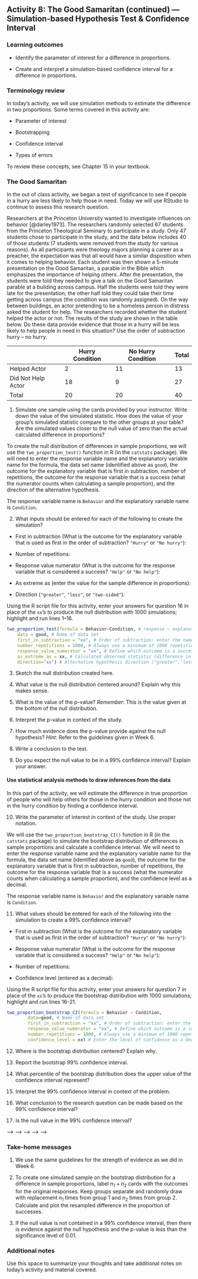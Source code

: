 ## Activity 8:  The Good Samaritan (continued) --- Simulation-based Hypothesis Test & Confidence Interval

\setstretch{1}

### Learning outcomes

* Identify the parameter of interest for a difference in proportions.

* Create and interpret a simulation-based confidence interval for a difference in proportions.

### Terminology review

In today's activity, we will use simulation methods to estimate the difference in two proportions. Some terms covered in this activity are:

* Parameter of interest

* Bootstrapping

* Confidence interval

* Types of errors

To review these concepts, see Chapter 15 in your textbook.

### The Good Samaritan

In the out of class activity, we began a test of significance to see if people in a hurry are less likely to help those in need. Today we will use RStudio to continue to assess this research question.

Researchers at the Princeton University wanted to investigate influences on behavior [@darley1973].  The researchers randomly selected 67 students from the Princeton Theological Seminary to participate in a study.  Only 47 students chose to participate in the study, and the data below includes 40 of those students (7 students were removed from the study for various reasons).  As all participants were theology majors planning a career as a preacher, the expectation was that all would have a similar disposition when it comes to helping behavior.  Each student was then shown a 5-minute presentation on the Good Samaritan, a parable in the Bible which emphasizes the importance of helping others.  After the presentation, the students were told they needed to give a talk on the Good Samaritan parable at a building across campus.  Half the students were told they were late for the presentation; the other half told they could take their time getting across campus (the condition was randomly assigned).  On the way between buildings, an actor pretending to be a homeless person in distress asked the student for help.  The researchers recorded whether the student helped the actor or not.  The results of the study are shown in the table below.  Do these data provide evidence that those in a hurry will be less likely to help people in need in this situation?  Use the order of subtraction hurry – no hurry.

|                    | Hurry Condition | No Hurry Condition | Total |
|--------------------|-----------------|--------------------|-------|
| Helped Actor       |        2        |         11         |   13  |
| Did Not Help Actor |        18       |          9         |   27  |
| Total              |        20       |         20         |   40  |

1.  Simulate one sample using the cards provided by your instructor.  Write down the value of the simulated statistic.  How does the value of your group's simulated statistic compare to the other groups at your table?  Are the simulated values closer to the null value of zero than the actual calculated difference in proportions?

\vspace{1in}

To create the null distribution of differences in sample proportions, we will use the `two_proportion_test()` function in R (in the `catstats` package).  We will need to enter the response variable name and the explanatory variable name for the formula, the data set name (identified above as `good`), the outcome for the explanatory variable that is first in subtraction, number of repetitions, the outcome for the response variable that is a success (what the numerator counts when calculating a sample proportion), and the direction of the alternative hypothesis.

The response variable name is `Behavior` and the explanatory variable name is `Condition`.


2.  What inputs should be entered for each of the following to create the simulation?
\vspace{1mm}

* First in subtraction (What is the outcome for the explanatory variable that is used as first in the order of subtraction? `"Hurry"` or `"No hurry"`):

\vspace{.15in}
* Number of repetitions:

\vspace{.15in}
* Response value numerator (What is the outcome for the response variable that is considered a success? `"Help"` or `"No help"`):

\vspace{.15in}
* As extreme as (enter the value for the sample difference in proportions):

\vspace{.15in}
* Direction (`"greater"`, `"less"`, or `"two-sided"`):

\vspace{.15in}

Using the R script file for this activity, enter your answers for question 16 in place of the `xx`'s to produce the null distribution with 1000 simulations; highlight and run lines 1--16.

```{r, echo=TRUE, eval=FALSE}
two_proportion_test(formula = Behavior~Condition, # response ~ explanatory
    data = good, # Name of data set
    first_in_subtraction = "xx", # Order of subtraction: enter the name of Group 1
    number_repetitions = 1000, # Always use a minimum of 1000 repetitions
    response_value_numerator = "xx", # Define which outcome is a success
    as_extreme_as = xx, # Calculated observed statistic (difference in sample proportions)
    direction="xx") # Alternative hypothesis direction ("greater","less","two-sided")
```

3.  Sketch the null distribution created here.

\vspace{1.5in}


4. What value is the null distribution centered around?  Explain why this makes sense.

\vspace{.8in}

5.  What is the value of the p-value? *Remember*: This is the value given at the bottom of the null distribution.

\vspace{0.2in}
\newpage

6.  Interpret the p-value in context of the study.

\vspace{1in}

7.  How much evidence does the p-value provide against the null hypothesis? *Hint*: Refer to the guidelines given in Week 6.

\vspace{0.4in}

8.  Write a conclusion to the test.

\vspace{1in}

9.  Do you expect the null value to be in a 99\% confidence interval?  Explain your answer.

\vspace{0.8in}

#### Use statistical analysis methods to draw inferences from the data {-}

In this part of the activity, we will estimate the difference in true proportion of people who will help others for those in the hurry condition and those not in the hurry condition by finding a confidence interval.

10.  Write the parameter of interest in context of the study. Use proper notation. 

\vspace{1in}

We will use the `two_proportion_bootstrap_CI()` function in R (in the `catstats` package) to simulate the bootstrap distribution of differences in sample proportions and calculate a confidence interval. We will need to enter the response variable name and the explanatory variable name for the formula, the data set name (identified above as `good`), the outcome for the explanatory variable that is first in subtraction, number of repetitions, the outcome for the response variable that is a success (what the numerator counts when calculating a sample proportion), and the confidence level as a decimal.

The response variable name is `Behavior` and the explanatory variable name is `Condition`.

11. What values should be entered for each of the following into the simulation to create a 99\% confidence interval?
\vspace{.5mm}

* First in subtraction (What is the outcome for the explanatory variable that is used as first in the order of subtraction? `"Hurry"` or `"No hurry"`):

\vspace{.15in}
* Response value numerator (What is the outcome for the response variable that is considered a success? `"Help"` or `"No help"`):

\vspace{.15in}
* Number of repetitions:

\vspace{.15in}
* Confidence level (entered as a decimal):

\vspace{.15in}

Using the R script file for this activity, enter your answers for question 7 in place of the `xx`'s to produce the bootstrap distribution with 1000 simulations; highlight and run lines 16--21.

```{r, echo=TRUE, eval=FALSE}
two_proportion_bootstrap_CI(formula = Behavior ~ Condition, 
        data=good, # Name of data set
        first_in_subtraction = "xx", # Order of subtraction: enter the name of Group 1
        response_value_numerator = "xx", # Define which outcome is a success 
        number_repetitions = 1000, # Always use a minimum of 1000 repetitions
        confidence_level = xx) # Enter the level of confidence as a decimal
```
\newpage 

12.  Where is the bootstrap distribution centered?  Explain why.

\vspace{0.8in}

13. Report the bootstrap 99\% confidence interval. 

\vspace{0.4in}

14. What percentile of the bootstrap distribution does the upper value of the confidence interval represent?

\vspace{0.3in}

15. Interpret the 99\% confidence interval in context of the problem.

\vspace{1in}

16.  What conclusion to the research question can be made based on the 99\% confidence interval?

\vspace{0.8in}

17.  Is the null value in the 99\% confidence interval? 

\vspace{0.8in}

\newpage

<!-- #### Types of errors {-} -->

<!-- Recall from a previous activity, hypothesis tests are not flawless. In a hypothesis test, there are two competing hypotheses: the null and alternative. We make a decision about which might be true, but we may choose incorrectly. -->

<!-- <!-- |       |            | Test Conclusion |                     | --> -->
<!-- <!-- |       |            | Reject $H_0$    | Fail to reject $H_0$| --> -->
<!-- <!-- |:-----:|:----------:|-----------------|---------------------| --> -->
<!-- <!-- | Truth | $H_0$ true |  good decision  |  Type 1 Error       | --> -->
<!-- <!-- |       | $H_A$ true |  Type 2 Error   |  good decision      | --> -->

<!-- \begin{table} -->
<!-- \caption{Four different possible scenarios for hypothesis test decisions.} -->
<!-- \centering -->
<!-- \begin{tabular}[h]{ll|cc} -->
<!-- \hline -->
<!--  & &  \multicolumn{2}{c}{\textbf{Test conclusion}} \\ -->
<!--  &  & \multicolumn{1}{c}{Fail to reject $H_0$} & \multicolumn{1}{c}{Reject $H_0$}\\ -->
<!-- \hline -->
<!--  & $H_0$ true & Good decision & Type 1 Error\\ -->
<!-- \hline -->
<!-- \textbf{Truth} & $H_A$ true & Type 2 Error & Good decision\\ -->
<!-- \hline -->
<!-- \end{tabular} -->
<!-- \label{tab:errors} -->
<!-- \end{table} -->

<!-- Shown in Table \@ref(tab:errors), a **Type 1 Error** happens when we reject the null hypothesis when $H_0$ is actually true. A **Type 2 Error** happens when we fail to reject the null hypothesis when the alternative is actually true. -->

<!-- 14.  Using a significance level of 0.01 and your answer to question 13, what decision do you make in regards to the null hypothesis? -->

<!-- \vspace{0.3in} -->

<!-- 15. What type of error could we have made? -->

<!-- \vspace{0.3in} -->

<!-- 16.  Write this error in context of the problem. -->

<!-- \vspace{0.5in} -->

### Take-home messages

1.  We use the same guidelines for the strength of evidence as we did in Week 6.

2. To create one simulated sample on the bootstrap distribution for a difference in sample proportions, label $n_1 + n_2$ cards with the outcomes for the original responses.  Keep groups separate and randomly draw with replacement $n_1$  times from group 1 and $n_2$ times from group 2.  Calculate and plot the resampled difference in the proportion of successes. 

3. If the null value is not contained in a 99\% confidence interval, then there is evidence against the null hypothesis and the p-value is less than the significance level of 0.01.


### Additional notes

Use this space to summarize your thoughts and take additional notes on today's activity and material covered.

\newpage
